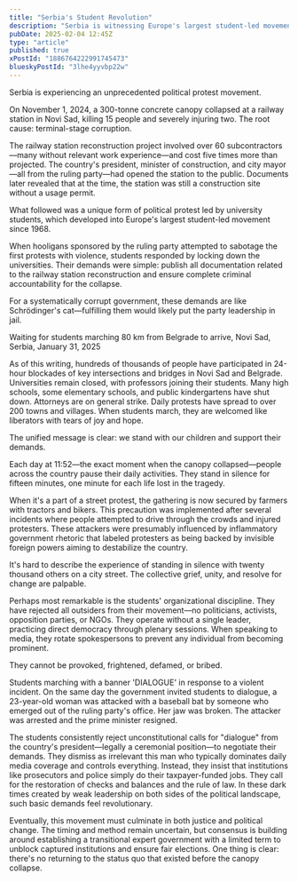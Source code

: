 ```yaml
---
title: "Serbia's Student Revolution"
description: "Serbia is witnessing Europe's largest student-led movement since 1968. Sparked by a deadly railway collapse, it has united a nation in demanding accountability and rule of law."
pubDate: 2025-02-04 12:45Z
type: "article"
published: true
xPostId: "1886764222991745473"
blueskyPostId: "3lhe4yyvbp22w"
---
```



Serbia is experiencing an unprecedented political protest movement.

On November 1, 2024, a 300-tonne concrete canopy collapsed at a railway station in Novi Sad, killing 15 people and severely injuring two. The root cause: terminal-stage corruption.

The railway station reconstruction project involved over 60 subcontractors—many without relevant work experience—and cost five times more than projected. The country's president, minister of construction, and city mayor—all from the ruling party—had opened the station to the public. Documents later revealed that at the time, the station was still a construction site without a usage permit.

What followed was a unique form of political protest led by university students, which developed into Europe's largest student-led movement since 1968.

When hooligans sponsored by the ruling party attempted to sabotage the first protests with violence, students responded by locking down the universities. Their demands were simple: publish all documentation related to the railway station reconstruction and ensure complete criminal accountability for the collapse.

For a systematically corrupt government, these demands are like Schrödinger's cat—fulfilling them would likely put the party leadership in jail.

<ImageLightbox
  image={protestImage}
  alt="Waiting for students marching 80km from Belgrade to arrive, Novi Sad, Serbia, January 31, 2025"
/>
<p class="text-sm text-center -mt-2">Waiting for students marching 80 km from Belgrade to arrive, Novi Sad, Serbia, January 31, 2025</p>

As of this writing, hundreds of thousands of people have participated in 24-hour blockades of key intersections and bridges in Novi Sad and Belgrade. Universities remain closed, with professors joining their students. Many high schools, some elementary schools, and public kindergartens have shut down. Attorneys are on general strike. Daily protests have spread to over 200 towns and villages. When students march, they are welcomed like liberators with tears of joy and hope.

The unified message is clear: we stand with our children and support their demands.

Each day at 11:52—the exact moment when the canopy collapsed—people across the country pause their daily activities. They stand in silence for fifteen minutes, one minute for each life lost in the tragedy.

When it's a part of a street protest, the gathering is now secured by farmers with tractors and bikers. This precaution was implemented after several incidents where people attempted to drive through the crowds and injured protesters. These attackers were presumably influenced by inflammatory government rhetoric that labeled protesters as being backed by invisible foreign powers aiming to destabilize the country.

It's hard to describe the experience of standing in silence with twenty thousand others on a city street. The collective grief, unity, and resolve for change are palpable.

Perhaps most remarkable is the students' organizational discipline. They have rejected all outsiders from their movement—no politicians, activists, opposition parties, or NGOs. They operate without a single leader, practicing direct democracy through plenary sessions. When speaking to media, they rotate spokespersons to prevent any individual from becoming prominent.

They cannot be provoked, frightened, defamed, or bribed.

<ImageLightbox
  image={dialogImage}
  alt="Students in Novi Sad, Serbia, marching with a banner 'DIALOGUE'"
/>
<p class="text-sm text-center -mt-2">Students marching with a banner 'DIALOGUE' in response to a violent incident. On the same day the government invited students to dialogue, a 23-year-old woman was attacked with a baseball bat by someone who emerged out of the ruling party's office. Her jaw was broken. The attacker was arrested and the prime minister resigned.</p>

The students consistently reject unconstitutional calls for "dialogue" from the country's president—legally a ceremonial position—to negotiate their demands. They dismiss as irrelevant this man who typically dominates daily media coverage and controls everything. Instead, they insist that institutions like prosecutors and police simply do their taxpayer-funded jobs. They call for the restoration of checks and balances and the rule of law. In these dark times created by weak leadership on both sides of the political landscape, such basic demands feel revolutionary.

Eventually, this movement must culminate in both justice and political change. The timing and method remain uncertain, but consensus is building around establishing a transitional expert government with a limited term to unblock captured institutions and ensure fair elections. One thing is clear: there's no returning to the status quo that existed before the canopy collapse.